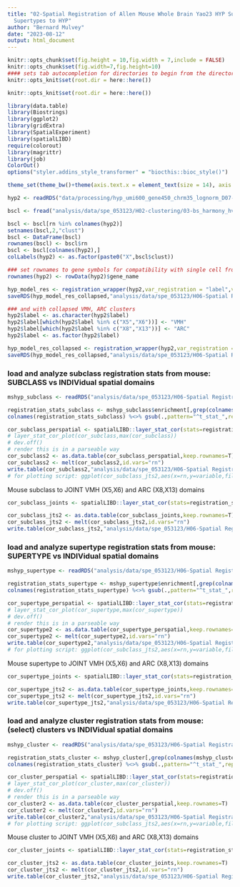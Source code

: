 ```yaml
---
title: "02-Spatial Registration of Allen Mouse Whole Brain Yao23 HYP Subclasses and
  Supertypes to HYP"
author: "Bernard Mulvey"
date: "2023-08-12"
output: html_document
---
```



```r
knitr::opts_chunk$set(fig.height = 10,fig.width = 7,include = FALSE)
knitr::opts_chunk$set(fig.width=7,fig.height=10)
#### sets tab autocompletion for directories to begin from the directory containing the .Rproj session, instead of the script's directory if different
knitr::opts_knit$set(root.dir = here::here())

knitr::opts_knit$set(root.dir = here::here())

library(data.table)
library(Biostrings)
library(ggplot2)
library(gridExtra)
library(SpatialExperiment)
library(spatialLIBD)
require(colorout)
library(magrittr)
library(job)
ColorOut()
options("styler.addins_style_transformer" = "biocthis::bioc_style()")

theme_set(theme_bw()+theme(axis.text.x = element_text(size = 14), axis.title.x = element_text(size = 16), axis.text.y = element_text(size = 14), axis.title.y = element_text(size =16), plot.title = element_text(size = 20,hjust=0.5), strip.text = element_text(size=18), legend.text = element_text(size=10), legend.title = element_text(size=11,hjust=0.5)))
```

```r
hyp2 <- readRDS("data/processing/hyp_umi600_gene450_chrm35_lognorm_D07-075_B1 crop 070223.RDS")

bscl <- fread("analysis/data/spe_053123/H02-clustering/03-bs_harmony_hvg1020_nnsvg1020_9-15-20-31_out/BSpace_Harmony_nnsvg10pctile_15.txt")

bscl <- bscl[rn %in% colnames(hyp2)]
setnames(bscl,2,"clust")
bscl <- DataFrame(bscl)
rownames(bscl) <- bscl$rn
bscl <- bscl[colnames(hyp2),]
colLabels(hyp2) <- as.factor(paste0("X",bscl$clust))

### set rownames to gene symbols for compatibility with single cell from different species (different ENS gene IDs)
rownames(hyp2) <- rowData(hyp2)$gene_name

hyp_model_res <- registration_wrapper(hyp2,var_registration = "label",var_sample_id = "sample_id",gene_ensembl = "gene_name",gene_name = "gene_name")
saveRDS(hyp_model_res_collapsed,"analysis/data/spe_053123/H06-Spatial Registration/01-spatialHYP_single-spdomain_sLIBD-enrichmntmodelres.RDS")

### and with collapsed VMH, ARC clusters
hyp2$label <- as.character(hyp2$label)
hyp2$label[which(hyp2$label %in% c("X5","X6"))] <- "VMH"
hyp2$label[which(hyp2$label %in% c("X8","X13"))] <- "ARC"
hyp2$label <- as.factor(hyp2$label)

hyp_model_res_collapsed <- registration_wrapper(hyp2,var_registration = "label",var_sample_id = "sample_id",gene_ensembl = "gene_name",gene_name = "gene_name")
saveRDS(hyp_model_res_collapsed,"analysis/data/spe_053123/H06-Spatial Registration/01-spatialHYP_collapsed-spdomain_sLIBD-enrichmntmodelres.RDS")
```

### load and analyze subclass registration stats from mouse: SUBCLASS vs INDIVidual spatial domains

```r
mshyp_subclass <- readRDS("analysis/data/spe_053123/H06-Spatial Registration/01-ABAhyp_mincells5-n5_subclass_modelingres.RDS")

registration_stats_subclass <- mshyp_subclass$enrichment[,grep(colnames(mshyp_subclass$enrichment),pattern="^t_stat",value=T)]
colnames(registration_stats_subclass) %<>% gsub(.,pattern="^t_stat_",replacement="")

cor_subclass_perspatial <- spatialLIBD::layer_stat_cor(stats=registration_stats_subclass,modeling_results = hyp_model_res,model_type = "enrichment")
# layer_stat_cor_plot(cor_subclass,max(cor_subclass))
# dev.off()
# render this is in a parseable way
cor_subclass2 <- as.data.table(cor_subclass_perspatial,keep.rownames=T)
cor_subclass2 <- melt(cor_subclass2,id.vars="rn")
write.table(cor_subclass2,"analysis/data/spe_053123/H06-Spatial Registration/01-ABAhyp-subclass_single-HYP-spdomains_registration.txt",sep='\t',quote=F,row.names=F,col.names=T)
# for plotting script: ggplot(cor_subclass_jts2,aes(x=rn,y=variable,fill=value))+geom_tile()+theme(axis.text.x = element_text(angle=90,size=11,hjust=1))+scale_fill_viridis_c()
```

Mouse subclass to JOINT VMH (X5,X6) and ARC (X8,X13) domains 
```r
cor_subclass_joints <- spatialLIBD::layer_stat_cor(stats=registration_stats_subclass,modeling_results = hyp_model_res_collapsed,model_type = "enrichment")

cor_subclass_jts2 <- as.data.table(cor_subclass_joints,keep.rownames=T)
cor_subclass_jts2 <- melt(cor_subclass_jts2,id.vars="rn")
write.table(cor_subclass_jts2,"analysis/data/spe_053123/H06-Spatial Registration/01-ABAhyp-subclass_collapsed-VMH-ARC-spdomains_registration.txt",sep='\t',quote=F,row.names=F,col.names=T)


```

### load and analyze supertype registration stats from mouse: SUPERTYPE vs INDIVidual spatial domains

```r
mshyp_supertype <- readRDS("analysis/data/spe_053123/H06-Spatial Registration/01-ABAhyp_mincells5-n5_supertype_modelingres.RDS")

registration_stats_supertype <- mshyp_supertype$enrichment[,grep(colnames(mshyp_supertype$enrichment),pattern="^t_stat",value=T)]
colnames(registration_stats_supertype) %<>% gsub(.,pattern="^t_stat_",replacement="")

cor_supertype_perspatial <- spatialLIBD::layer_stat_cor(stats=registration_stats_supertype,modeling_results = hyp_model_res,model_type = "enrichment")
# layer_stat_cor_plot(cor_supertype,max(cor_supertype))
# dev.off()
# render this is in a parseable way
cor_supertype2 <- as.data.table(cor_supertype_perspatial,keep.rownames=T)
cor_supertype2 <- melt(cor_supertype2,id.vars="rn")
write.table(cor_supertype2,"analysis/data/spe_053123/H06-Spatial Registration/01-ABAhyp-supertype_single-HYP-spdomains_registration.txt",sep='\t',quote=F,row.names=F,col.names=T)
# for plotting script: ggplot(cor_subclass_jts2,aes(x=rn,y=variable,fill=value))+geom_tile()+theme(axis.text.x = element_text(angle=90,size=11,hjust=1))+scale_fill_viridis_c()
```

Mouse supertype to JOINT VMH (X5,X6) and ARC (X8,X13) domains 
```r
cor_supertype_joints <- spatialLIBD::layer_stat_cor(stats=registration_stats_supertype,modeling_results = hyp_model_res_collapsed,model_type = "enrichment")

cor_supertype_jts2 <- as.data.table(cor_supertype_joints,keep.rownames=T)
cor_supertype_jts2 <- melt(cor_supertype_jts2,id.vars="rn")
write.table(cor_supertype_jts2,"analysis/data/spe_053123/H06-Spatial Registration/01-ABAhyp-supertype_collapsed-VMH-ARC-spdomains_registration.txt",sep='\t',quote=F,row.names=F,col.names=T)
```

### load and analyze cluster registration stats from mouse: (select) clusters vs INDIVidual spatial domains

```r
mshyp_cluster <- readRDS("analysis/data/spe_053123/H06-Spatial Registration/01-ABAhyp_mincells10-n7_select-clusters_sLIBD-enrichmntmodelres.RDS")

registration_stats_cluster <- mshyp_cluster[,grep(colnames(mshyp_cluster),pattern="^t_stat",value=T)]
colnames(registration_stats_cluster) %<>% gsub(.,pattern="^t_stat_",replacement="")

cor_cluster_perspatial <- spatialLIBD::layer_stat_cor(stats=registration_stats_cluster,modeling_results = hyp_model_res,model_type = "enrichment")
# layer_stat_cor_plot(cor_cluster,max(cor_cluster))
# dev.off()
# render this is in a parseable way
cor_cluster2 <- as.data.table(cor_cluster_perspatial,keep.rownames=T)
cor_cluster2 <- melt(cor_cluster2,id.vars="rn")
write.table(cor_cluster2,"analysis/data/spe_053123/H06-Spatial Registration/01-ABAhyp-cluster_single-HYP-spdomains_registration.txt",sep='\t',quote=F,row.names=F,col.names=T)
# for plotting script: ggplot(cor_subclass_jts2,aes(x=rn,y=variable,fill=value))+geom_tile()+theme(axis.text.x = element_text(angle=90,size=11,hjust=1))+scale_fill_viridis_c()
```

Mouse cluster to JOINT VMH (X5,X6) and ARC (X8,X13) domains 
```r
cor_cluster_joints <- spatialLIBD::layer_stat_cor(stats=registration_stats_cluster,modeling_results = hyp_model_res_collapsed,model_type = "enrichment")

cor_cluster_jts2 <- as.data.table(cor_cluster_joints,keep.rownames=T)
cor_cluster_jts2 <- melt(cor_cluster_jts2,id.vars="rn")
write.table(cor_cluster_jts2,"analysis/data/spe_053123/H06-Spatial Registration/01-ABAhyp-cluster_collapsed-VMH-ARC-spdomains_registration.txt",sep='\t',quote=F,row.names=F,col.names=T)


```
